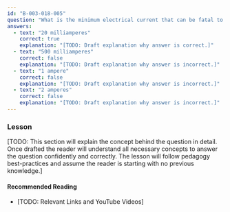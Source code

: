 ```yaml
---
id: "B-003-018-005"
question: "What is the minimum electrical current that can be fatal to the human body?"
answers:
  - text: "20 milliamperes"
    correct: true
    explanation: "[TODO: Draft explanation why answer is correct.]"
  - text: "500 milliamperes"
    correct: false
    explanation: "[TODO: Draft explanation why answer is incorrect.]"
  - text: "1 ampere"
    correct: false
    explanation: "[TODO: Draft explanation why answer is incorrect.]"
  - text: "2 amperes"
    correct: false
    explanation: "[TODO: Draft explanation why answer is incorrect.]"
---
```


### Lesson

[TODO: This section will explain the concept behind the question in detail. Once drafted the reader will understand all necessary concepts to answer the question confidently and correctly. The lesson will follow pedagogy best-practices and assume the reader is starting with no previous knowledge.]

#### Recommended Reading

- [TODO: Relevant Links and YouTube Videos]

